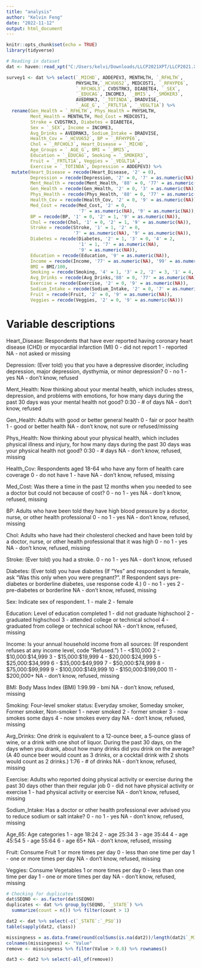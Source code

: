 ```yaml
---
title: "analysis"
author: "Kelvin Feng"
date: "2022-11-12"
output: html_document
---
```


```r
knitr::opts_chunk$set(echo = TRUE)
library(tidyverse)
```

```r
# Reading in dataset
dat <- haven::read_xpt("C:/Users/kelvi/Downloads/LLCP2021XPT/LLCP2021.XPT")
```

```r
survey1 <- dat %>% select(`_MICHD`, ADDEPEV3, MENTHLTH, `_RFHLTH`,
                          PHYSHLTH,`_HCVU652`, MEDCOST1, `_RFHYPE6`,
                          `_RFCHOL3`, CVDSTRK3, DIABETE4, `_SEX`,
                          `_EDUCAG`, INCOME3, `_BMI5`, `_SMOKER3`,
                          AVEDRNK3, `_TOTINDA`, DRADVISE,
                          `_AGE_G`, `_FRTLT1A`, `_VEGLT1A`) %>% 
  rename(Gen_Health = `_RFHLTH`, Phys_Health = PHYSHLTH,
         Ment_Health = MENTHLTH, Med_Cost = MEDCOST1,
         Stroke = CVDSTRK3, Diabetes = DIABETE4,
         Sex = `_SEX`, Income = INCOME3,
         Avg_Drinks = AVEDRNK3, Sodium_Intake = DRADVISE,
         Health_Cov = `_HCVU652`, BP = `_RFHYPE6`,
         Chol = `_RFCHOL3`, Heart_Disease = `_MICHD`,
         Age_Groups = `_AGE_G`, BMI = `_BMI5`,
         Education = `_EDUCAG`, Smoking = `_SMOKER3`,
         Fruit = `_FRTLT1A`, Veggies = `_VEGLT1A`,
         Exercise = `_TOTINDA`, Depression = ADDEPEV3) %>% 
  mutate(Heart_Disease = recode(Heart_Disease, '2' = 0), 
         Depression = recode(Depression, '2' = 0, '7' = as.numeric(NA), '9' = as.numeric(NA)),
         Ment_Health = recode(Ment_Health, '88' = 0, '77' = as.numeric(NA), '99' = as.numeric(NA)),
         Gen_Health = recode(Gen_Health, '2' = 0, '3' = as.numeric(NA)),
         Phys_Health = recode(Phys_Health, '88' = 0, '77' = as.numeric(NA), '99' = as.numeric(NA)),
         Health_Cov = recode(Health_Cov, '2' = 0, '9' = as.numeric(NA)),
         Med_Cost = recode(Med_Cost, '2' = 0,
                           '7' = as.numeric(NA), '9' = as.numeric(NA)),
         BP = recode(BP, '1' = 0, '2' = 1, '9' = as.numeric(NA)),
         Chol = recode(Chol, '1' = 0, '2' = 1, '9' = as.numeric(NA)),
         Stroke = recode(Stroke, '1' = 1, '2' = 0,
                         '7' = as.numeric(NA), '9' = as.numeric(NA)),
         Diabetes = recode(Diabetes, '2' = 1, '3' = 0, '4' = 2,
                           '1' = 1, '7' = as.numeric(NA),
                           '9' = as.numeric(NA)),
         Education = recode(Education, '9' = as.numeric(NA)),
         Income = recode(Income, '77' = as.numeric(NA), '99' = as.numeric(NA)),
         BMI = BMI/100,
         Smoking = recode(Smoking, '4' = 1, '3' = 2, '2' = 3, '1' = 4, '9' = as.numeric(NA)),
         Avg_Drinks = recode(Avg_Drinks,'88' = 0, '77' = as.numeric(NA), '99' = as.numeric(NA)),
         Exercise = recode(Exercise, '2' = 0, '9' = as.numeric(NA)),
         Sodium_Intake = recode(Sodium_Intake, '2' = 0, '7' = as.numeric(NA), '9' = as.numeric(NA)),
         Fruit = recode(Fruit, '2' = 0, '9' = as.numeric(NA)),
         Veggies = recode(Veggies, '2' = 0, '9' = as.numeric(NA)))

```

# Variable descriptions

Heart_Disease: Respondents that have ever reported having coronary heart disease (CHD) or myocardial infarction (MI)
0 - did not report
1 - reported
NA - not asked or missing

Depression: (Ever told) you that you have a depressive disorder, including depression, major depression, dysthymia, or minor depression?
0 - no
1 - yes
NA - don't know, refused

Ment_Health: Now thinking about your mental health, which includes stress, depression, and problems with emotions, for how many days during the past 30 days was your mental health not good?
0:30 - # of days
NA - don't know, refused

Gen_Health: Adults with good or better general health
0 - fair or poor health
1 - good or better health
NA - don't know, not sure or refused/missing

Phys_Health: Now thinking about your physical health, which includes physical illness and injury, for how many days during the past 30 days was your physical health not good?
0:30 - # days
NA - don't know, refused, missing

Health_Cov: Respondents aged 18-64 who have any form of health care coverage
0 - do not have
1 - have
NA - don't know, refused, missing

Med_Cost: Was there a time in the past 12 months when you needed to see a doctor but could not because of cost?
0 - no 
1 - yes
NA - don't know, refused, missing

BP: Adults who have been told they have high blood pressure by a doctor, nurse, or other health professional
0 - no
1 - yes
NA - don't know, refused, missing

Chol: Adults who have had their cholesterol checked and have been told by a doctor, nurse, or other health professional that it was high
0 - no
1 - yes
NA - don't know, refused, missing

Stroke: (Ever told) you had a stroke.
0 - no
1 - yes
NA - don't know, refused

Diabetes: (Ever told) you have diabetes (If "Yes" and respondent is female, ask "Was this only when you were pregnant?". If Respondent says pre-diabetes or borderline diabetes, use response code 4.)
0 - no
1 - yes
2 - pre-diabetes or borderline
NA - don't know, refused, missing

Sex: Indicate sex of respondent.
1 - male
2 - female

Education: Level of education completed
1 - did not graduate highschool
2 - graduated highschool
3 - attended college or technical school
4 - graduated from college or technical school
NA - don't know, refused, missing

Income: Is your annual household income from all sources: (If respondent refuses at any income level, code "Refused.")
1 - <$10,000
2 - $10,000:$14,999
3 - $15,000:$19,999
4 - $20,000:$24,999
5 - $25,000:$34,999
6 - $35,000:$49,999
7 - $50,000:$74,999
8 - $75,000:$99,999
9 - $100,000:$149,999
10 - $150,000:$199,000
11 - $200,000+
NA - don't know, refused, missing

BMI: Body Mass Index (BMI)
1:99.99 - bmi
NA - don't know, refused, missing

Smoking: Four-level smoker status: Everyday smoker, Someday smoker, Former smoker, Non-smoker
1 - never smoked
2 - former smoker
3 - now smokes some days
4 - now smokes every day
NA - don't know, refused, missing

Avg_Drinks: One drink is equivalent to a 12-ounce beer, a 5-ounce glass of wine, or a drink with one shot of liquor. During the past 30 days, on the days when you drank, about how many drinks did you drink on the average? (A 40 ounce beer would count as 3 drinks, or a cocktail drink with 2 shots would count as 2 drinks.)
1:76 - # of drinks
NA - don't know, refused, missing

Exercise: Adults who reported doing physical activity or exercise during the past 30 days other than their regular job
0 - did not have physical activity or exercise
1 - had physical activity or exercise
NA - don't know, refused, missing

Sodium_Intake: Has a doctor or other health professional ever advised you to reduce sodium or salt intake?
0 - no
1 - yes
NA - don't know, refused, missing

Age_65: Age categories
1 - age 18:24
2 - age 25:34
3 - age 35:44
4 - age 45:54
5 - age 55:64
6 - age 65+
NA - don't know, refused, missing

Fruit: Consume Fruit 1 or more times per day
0 - less than one time per day
1 - one or more times per day
NA - don't know, refused, missing

Veggies: Consume Vegetables 1 or more times per day
0 - less than one time per day
1 - one or more times per day
NA - don't know, refused, missing


```r

# Checking for duplicates
dat$SEQNO <- as.factor(dat$SEQNO)
duplicates <- dat %>% group_by(SEQNO, `_STATE`) %>%
  summarize(count = n()) %>% filter(count > 1)

dat2 <- dat %>% select(-c(`_STATE`:`_PSU`))
table(sapply(dat2, class))

missingness = as.data.frame(round(colSums(is.na(dat2))/length(dat2$`_MICHD`), 3))
colnames(missingness) <- "Value"
remove <- missingness %>% filter(Value > 0.8) %>% rownames()

dat3 <- dat2 %>% select(-all_of(remove))
```

